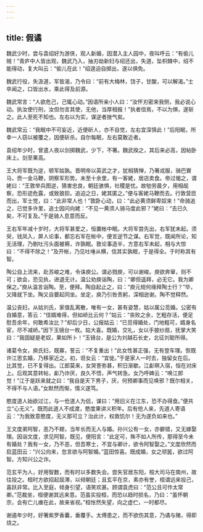 ```yaml
---
---
---
```

title: 假谲
---


魏武少时，尝与袁绍好为游侠，观人新婚，因潜入主人园中，夜叫呼云：“有偷儿贼！”青庐中人皆出观，魏武乃入，抽刃劫新妇与绍还出，失道，坠枳棘中，绍不能得动，复大叫云：“偷儿在此！”绍遑迫自掷出，遂以俱免。

魏武行役，失汲道，军皆渴，乃令曰：“前有大梅林，饶子，甘酸，可以解渴。”士卒闻之，口皆出水，乘此得及前源。

魏武常言：“人欲危己，己辄心动。”因语所亲小人曰：“汝怀刃密来我侧，我必说心动。执汝使行刑，汝但勿言其使，无他，当厚相报！”执者信焉，不以为惧，遂斩之。此人至死不知也。左右以为实，谋逆者挫气矣。

魏武常云：“我眠中不可妄近，近便斫人，亦不自觉，左右宜深慎此！”后阳眠，所幸一人窃以被覆之，因便斫杀。自尔每眠，左右莫敢近者。

袁绍年少时，曾遣人夜以剑掷魏武，少下，不箸。魏武揆之，其后来必高，因帖卧床上。剑至果高。

王大将军既为逆，顿军姑孰。晋明帝以英武之才，犹相猜惮，乃箸戎服，骑巴賨马，赍一金马鞭，阴察军形势。未至十余里，有一客姥，居店卖食。帝过愒之，谓姥曰：“王敦举兵图逆，猜害忠良，朝廷骇惧，社稷是忧。故劬劳晨夕，用相觇察，恐形迹危露，或致狼狈。追迫之日，姥其匿之。”便与客姥马鞭而去。行敦营匝而出，军士觉，曰：“此非常人也！”敦卧心动，曰：“此必黄须鲜卑奴来！”命骑追之，已觉多许里，追士因问向姥：“不见一黄须人骑马度此邪？”姥曰：“去已久矣，不可复及。”于是骑人息意而反。

王右军年减十岁时，大将军甚爱之，恒置帐中眠。大将军尝先出，右军犹未起。须臾，钱凤入，屏人论事，都忘右军在帐中，便言逆节之谋。右军觉，既闻所论，知无活理，乃剔吐污头面被褥，诈孰眠。敦论事造半，方意右军未起，相与大惊曰：“不得不除之！”及开帐，乃见吐唾从横，信其实孰眠，于是得全。于时称其有智。

陶公自上流来，赴苏峻之难，令诛庾公。谓必戮庾，可以谢峻。庾欲奔窜，则不可；欲会，恐见执，进退无计。温公劝庾诣陶，曰：“卿但遥拜，必无它。我为卿保之。”庾从温言诣陶。至，便拜。陶自起止之，曰：“庾元规何缘拜陶士行？”毕，又降就下坐。陶又自要起同坐。坐定，庾乃引咎责躬，深相逊谢。陶不觉释然。

温公丧妇，从姑刘氏，家值乱离散，唯有一女，甚有姿慧，姑以属公觅婚。公密有自婚意，答云：“佳婿难得，但如峤比云何？”姑云：“丧败之余，乞粗存活，便足慰吾余年，何敢希汝比？”却后少日，公报姑云：“已觅得婚处，门地粗可，婿身名宦，尽不减峤。”因下玉镜台一枚。姑大喜。既婚，交礼，女以手披纱扇，抚掌大笑曰：“我固疑是老奴，果如所卜！”玉镜台，是公为刘越石长史，北征刘聪所得。

诸葛令女，庾氏妇，既寡，誓云：“不复重出！”此女性甚正强，无有登车理。恢既许江思玄婚，乃移家近之。初，诳女云：“宜徙。”于是家人一时去，独留女在后。比其觉，已不复得出。江郎莫来，女哭詈弥甚，积日渐歇。江虨暝入宿，恒在对床上。后观其意转帖，虨乃诈厌，良久不悟，声气转急。女乃呼婢云：“唤江郎觉！”江于是跃来就之曰：“我自是天下男子，厌，何预卿事而见唤邪？既尔相关，不得不与人语。”女默然而惭，情义遂笃。

愍度道人始欲过江，与一伧道人为侣，谋曰：“用旧义在江东，恐不办得食。”便共立“心无义”。既而此道人不成渡，愍度果讲义积年。后有伧人来，先道人寄语云：“为我致意愍度，无义那可立？治此计，权救饥尔！无为遂负如来也。”

王文度弟阿智，恶乃不翅，当年长而无人与婚。孙兴公有一女，亦僻错，又无嫁娶理。因诣文度，求见阿智。既见，便阳言：“此定可，殊不如人所传，那得至今未有婚处？我有一女，乃不恶，但吾寒士，不宜与卿计，欲令阿智娶之。”文度欣然而启蓝田云：“兴公向来，忽言欲与阿智婚。”蓝田惊喜。既成婚，女之顽嚚，欲过阿智。方知兴公之诈。

范玄平为人，好用智数，而有时以多数失会。尝失官居东阳，桓大司马在南州，故往投之。桓时方欲招起屈滞，以倾朝廷；且玄平在京，素亦有誉，桓谓远来投己，喜跃非常。比入至庭，倾身引望，语笑欢甚。顾谓袁虎曰：“范公且可作太常卿。”范裁坐，桓便谢其远来意。范虽实投桓，而恐以趋时损名，乃曰：“虽怀朝宗，会有亡儿瘗在此，故来省视。”桓怅然失望，向之虚伫，一时都尽。

谢遏年少时，好箸紫罗香囊，垂覆手。太傅患之，而不欲伤其意，乃谲与赌，得即烧之。

